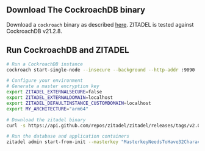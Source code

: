 ## Download The CockroachDB binary

Download a `cockroach` binary as described [here](https://www.cockroachlabs.com/docs/v21.2/install-cockroachdb).
ZITADEL is tested against CockroachDB v21.2.8.

## Run CockroachDB and ZITADEL

```bash
# Run a CockroachDB instance
cockroach start-single-node --insecure --background --http-addr :9090

# Configure your environment
# Generate a master encryption key
export ZITADEL_EXTERNALSECURE=false
export ZITADEL_EXTERNALDOMAIN=localhost
export ZITADEL_DEFAULTINSTANCE_CUSTOMDOMAIN=localhost
export MY_ARCHITECTURE="arm64"

# Download the zitadel binary
curl -s https://api.github.com/repos/zitadel/zitadel/releases/tags/v2.0.0-v2-alpha.3 | grep "browser_download_url.*zitadel_.*_darwin_${MY_ARCHITECTURE}" | cut -d '"' -f 4 | sudo wget -i - -O /usr/local/bin/zitadel && sudo chmod +x /usr/local/bin/zitadel && sudo chown $(id -u):$(id -g) /usr/local/bin/zitadel

# Run the database and application containers
zitadel admin start-from-init --masterkey "MasterkeyNeedsToHave32Characters"
```
